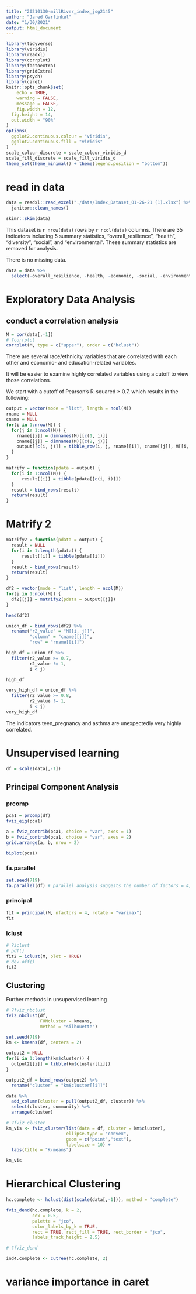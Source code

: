 ```yaml
---
title: "20210130-millRiver_index_jsg2145"
author: "Jared Garfinkel"
date: "1/30/2021"
output: html_document
---
```


```r
library(tidyverse)
library(viridis)
library(readxl)
library(corrplot)
library(factoextra)
library(gridExtra)
library(psych)
library(caret)
knitr::opts_chunk$set(
	echo = TRUE,
	warning = FALSE,
	message = FALSE,
	fig.width = 12, 
  fig.height = 14,
  out.width = "90%"
)
options(
  ggplot2.continuous.colour = "viridis",
  ggplot2.continuous.fill = "viridis"
)
scale_colour_discrete = scale_colour_viridis_d
scale_fill_discrete = scale_fill_viridis_d
theme_set(theme_minimal() + theme(legend.position = "bottom"))
```

# read in data

```r
data = readxl::read_excel("./data/Index_Dataset_01-26-21 (1).xlsx") %>% 
  janitor::clean_names()

skimr::skim(data)
```

This dataset is `r nrow(data)` rows by `r ncol(data)` columns. There are 35 indicators including 5 summary statistics, "overall_resilience", "health", "diversity", "social", and "environmental". These summary statistics are removed for analysis. 

There is no missing data.

```r
data = data %>% 
  select(-overall_resilience, -health, -economic, -social, -environmental)
```

# Exploratory Data Analysis

## conduct a correlation analysis

```r
M = cor(data[,-1])
# ?corrplot
corrplot(M, type = c("upper"), order = c("hclust"))
```

There are several race/ethnicity variables that are correlated with each other and economic- and education-related variables.

It will be easier to examine highly correlated variables using a cutoff to view those correlations.

We start with a cutoff of Pearson's R-squared $\ge$ 0.7, which results in the following:

```r
output = vector(mode = "list", length = ncol(M))
rname = NULL
cname = NULL
for(i in 1:nrow(M)) {
  for(j in 1:ncol(M)) {
    rname[[i]] = dimnames(M)[[c(1, i)]]
    cname[[j]] = dimnames(M)[[c(2, j)]]
    output[[c(i, j)]] = tibble_row(i, j, rname[[i]], cname[[j]], M[[i, j]])
  }
}
```

```r
matrify = function(pdata = output) {
  for(i in 1:ncol(M)) {
      result[[i]] = tibble(pdata[[c(i, i)]])
  }
  result = bind_rows(result)
  return(result)
}
```

# Matrify 2

```r
matrify2 = function(pdata = output) {
  result = NULL
  for(i in 1:length(pdata)) {
      result[[i]] = tibble(pdata[[i]])
  }
  result = bind_rows(result)
  return(result)
}

df2 = vector(mode = "list", length = ncol(M))
for(j in 1:ncol(M)) {
  df2[[j]] = matrify2(pdata = output[[j]])
}

head(df2)
```

```r
union_df = bind_rows(df2) %>% 
  rename("r2_value" = "M[[i, j]]",
         "column" = "cname[[j]]",
         "row" = "rname[[i]]")
```


```r
high_df = union_df %>% 
  filter(r2_value >= 0.7,
         r2_value != 1,
         i < j)

high_df
```


```r
very_high_df = union_df %>% 
  filter(r2_value >= 0.8,
         r2_value != 1,
         i < j)
very_high_df
```

The indicators teen_pregnancy and asthma are unexpectedly very highly correlated.

# Unsupervised learning

```r
df = scale(data[,-1])
```


## Principal Component Analysis

### prcomp

```r
pca1 = prcomp(df)
fviz_eig(pca1)
```

```r
a = fviz_contrib(pca1, choice = "var", axes = 1) 
b = fviz_contrib(pca1, choice = "var", axes = 2) 
grid.arrange(a, b, nrow = 2)
```

```r
biplot(pca1)
```


### fa.parallel

```r
set.seed(719)
fa.parallel(df) # parallel analysis suggests the number of factors = 4, and the number of components = 3
```

### principal

```r
fit = principal(M, nfactors = 4, rotate = "varimax")
fit
```

### iclust

```r
# ?iclust
# pdf()
fit2 = iclust(M, plot = TRUE)
# dev.off()
fit2
```

## Clustering

Further  methods in unsupervised learning

```r
# ?fviz_nbclust
fviz_nbclust(df,
             FUNcluster = kmeans,
             method = "silhouette")
```

```r
set.seed(719)
km <- kmeans(df, centers = 2)
```

```r
output2 = NULL
for(i in 1:length(km$cluster)) {
  output2[[i]] = tibble(km$cluster[[i]])
}

output2_df = bind_rows(output2) %>% 
  rename("cluster" = "km$cluster[[i]]")
```

```r
data %>% 
  add_column(cluster = pull(output2_df, cluster)) %>% 
  select(cluster, community) %>% 
  arrange(cluster)
```

```r
# ?fviz_cluster
km_vis <- fviz_cluster(list(data = df, cluster = km$cluster),
                       ellipse.type = "convex", 
                       geom = c("point","text"),
                       labelsize = 10) + 
  labs(title = "K-means") 

km_vis
```

# Hierarchical Clustering

```r
hc.complete <- hclust(dist(scale(data[,-1])), method = "complete")

fviz_dend(hc.complete, k = 2,        
          cex = 0.5, 
          palette = "jco", 
          color_labels_by_k = TRUE,
          rect = TRUE, rect_fill = TRUE, rect_border = "jco",
          labels_track_height = 2.5)

# ?fviz_dend

ind4.complete <- cutree(hc.complete, 2)
```

# variance importance in caret

